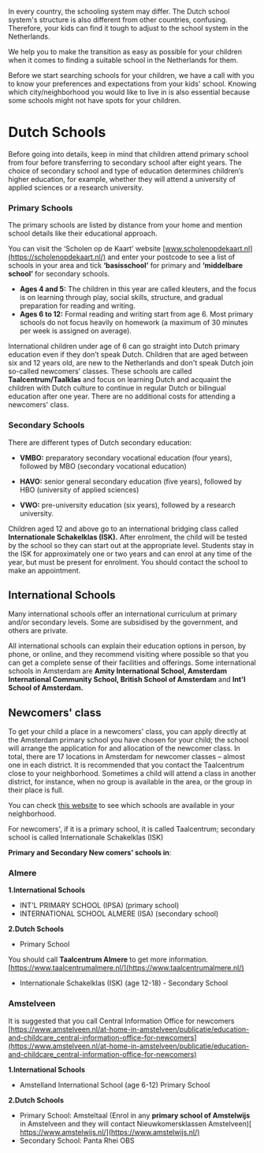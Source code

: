 
In every country, the schooling system may differ. The Dutch school system's structure is also different from other countries, confusing. Therefore, your kids can find it tough to adjust to the school system in the Netherlands.

We help you to make the transition as easy as possible for your children when it comes to finding a suitable school in the Netherlands for them.

Before we start searching schools for your children, we have a call with you to know your preferences and expectations from your kids' school. Knowing which city/neighborhood you would like to live in is also essential because some schools might not have spots for your children. 

# Dutch Schools

<Callout>
  Before going into details, keep in mind that children attend primary school from four before transferring to secondary school after eight years. The choice of secondary school and type of education determines children’s higher education, for example, whether they will attend a university of applied sciences or a research university. 
</Callout>

<Youtube id="hyJ7GWyeBIY" />

### Primary Schools
The primary schools are listed by distance from your home and mention school details like their educational approach. 

You can visit the ‘Scholen op de Kaart’ website [www.scholenopdekaart.nl](https://scholenopdekaart.nl/) and enter your postcode to see a list of schools in your area and tick **‘basisschool’** for primary and **‘middelbare school’** for secondary schools.

- **Ages 4 and 5:** The children in this year are called kleuters, and the focus is on learning through play, social skills, structure, and gradual preparation for reading and writing.
- **Ages 6 to 12:** Formal reading and writing start from age 6. Most primary schools do not focus heavily on homework (a maximum of 30 minutes per week is assigned on average).  

International children under age of 6 can go straight into Dutch primary education even if they don’t speak Dutch. Children that are aged between six and 12 years old, are new to the Netherlands and don't speak Dutch join so-called newcomers' classes. These schools are called **Taalcentrum/Taalklas** and focus on learning Dutch and acquaint the children with Dutch culture to continue in regular Dutch or bilingual education after one year. There are no additional costs for attending a newcomers' class.

### Secondary Schools
There are different types of Dutch secondary education: 

- **VMBO:** preparatory secondary vocational education (four years), followed by MBO (secondary vocational education)

- **HAVO:** senior general secondary education (five years), followed by HBO (university of applied sciences)

- **VWO:** pre-university education (six years), followed by a research university. 

Children aged 12 and above go to an international bridging class called **Internationale Schakelklas (ISK).** After enrolment, the child will be tested by the school so they can start out at the appropriate level. Students stay in the ISK for approximately one or two years and can enrol at any time of the year, but must be present for enrolment. You should contact the school to make an appointment.

## International Schools
Many international schools offer an international curriculum at primary and/or secondary levels. Some are subsidised by the government, and others are private. 

All international schools can explain their education options in person, by phone, or online, and they recommend visiting where possible so that you can get a complete sense of their facilities and offerings. Some international schools in Amsterdam are **Amity International School, Amsterdam International Community School, British School of Amsterdam** and **Int'l School of Amsterdam.** 

## Newcomers' class 
To get your child a place in a newcomers' class, you can apply directly at the Amsterdam primary school you have chosen for your child; the school will arrange the application for and allocation of the newcomer class. In total, there are 17 locations in Amsterdam for newcomer classes – almost one in each district. It is recommended that you contact the Taalcentrum close to your neighborhood. Sometimes a child will attend a class in another district, for instance, when no group is available in the area, or the group in their place is full.

You can check [this website](https://www.iamsterdam.com/en/living/settling-in/family-and-education/primary-school/newcomers-classes-for-primary-school-children) to see which schools are available in your neighborhood.

<Callout>
  For newcomers', if it is a primary school, it is called Taalcentrum; secondary school is called Internationale Schakelklas (ISK)
</Callout>

**Primary and Secondary New comers' schools in**: 

### Almere

**1.International Schools** 
- INT'L PRIMARY SCHOOL (IPSA) (primary school) 
- INTERNATIONAL SCHOOL ALMERE (ISA) (secondary school)

**2.Dutch Schools** 
- Primary School 

You should call **Taalcentrum Almere** to get more information.[https://www.taalcentrumalmere.nl/](https://www.taalcentrumalmere.nl/)  

- Internationale Schakelklas (ISK) (age 12-18) - Secondary School

### Amstelveen

It is suggested that you call Central Information Office for newcomers [https://www.amstelveen.nl/at-home-in-amstelveen/publicatie/education-and-childcare_central-information-office-for-newcomers](https://www.amstelveen.nl/at-home-in-amstelveen/publicatie/education-and-childcare_central-information-office-for-newcomers) 

**1.International Schools** 
- Amstelland International School (age 6-12) Primary School 

**2.Dutch Schools** 
- Primary School: Amsteltaal (Enrol in any **primary school of Amstelwijs** in Amstelveen and they will contact Nieuwkomersklassen Amstelveen)[ https://www.amstelwijs.nl/](https://www.amstelwijs.nl/) 
- Secondary School: Panta Rhei OBS  
